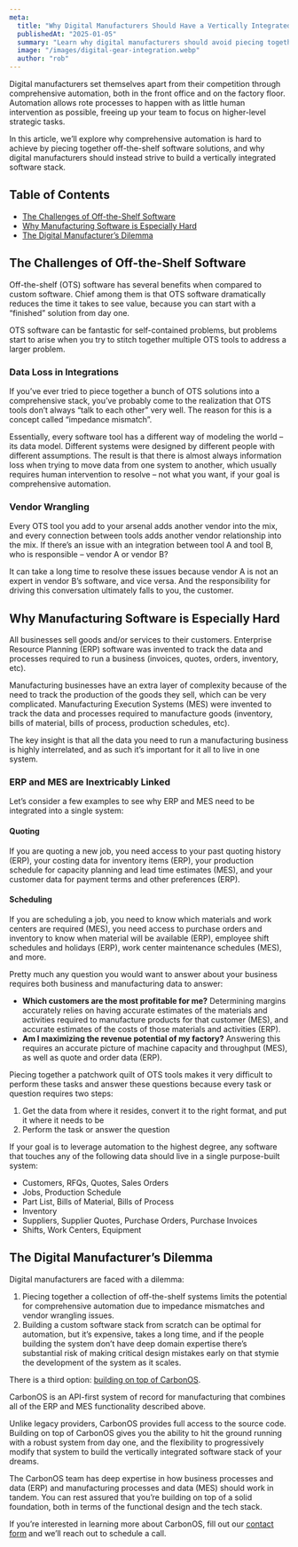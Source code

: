 ```yaml
---
meta:
  title: "Why Digital Manufacturers Should Have a Vertically Integrated Software Stack"
  publishedAt: "2025-01-05"
  summary: "Learn why digital manufacturers should avoid piecing together off-the-shelf software solutions and instead build a vertically integrated software stack that combines ERP and MES functionality for comprehensive automation."
  image: "/images/digital-gear-integration.webp"
  author: "rob"
---
```


Digital manufacturers set themselves apart from their competition through comprehensive automation, both in the front office and on the factory floor. Automation allows rote processes to happen with as little human intervention as possible, freeing up your team to focus on higher-level strategic tasks.

In this article, we’ll explore why comprehensive automation is hard to achieve by piecing together off-the-shelf software solutions, and why digital manufacturers should instead strive to build a vertically integrated software stack.

## Table of Contents

- [The Challenges of Off-the-Shelf Software](#the-challenges-of-off-the-shelf-software)
- [Why Manufacturing Software is Especially Hard](#why-manufacturing-software-is-especially-hard)
- [The Digital Manufacturer’s Dilemma](#the-digital-manufacturers-dilemma)

## The Challenges of Off-the-Shelf Software

Off-the-shelf (OTS) software has several benefits when compared to custom software. Chief among them is that OTS software dramatically reduces the time it takes to see value, because you can start with a “finished” solution from day one.

OTS software can be fantastic for self-contained problems, but problems start to arise when you try to stitch together multiple OTS tools to address a larger problem.

### Data Loss in Integrations

If you’ve ever tried to piece together a bunch of OTS solutions into a comprehensive stack, you’ve probably come to the realization that OTS tools don’t always “talk to each other” very well. The reason for this is a concept called “impedance mismatch”.

Essentially, every software tool has a different way of modeling the world – its data model. Different systems were designed by different people with different assumptions. The result is that there is almost always information loss when trying to move data from one system to another, which usually requires human intervention to resolve – not what you want, if your goal is comprehensive automation.

### Vendor Wrangling

Every OTS tool you add to your arsenal adds another vendor into the mix, and every connection between tools adds another vendor relationship into the mix. If there’s an issue with an integration between tool A and tool B, who is responsible – vendor A or vendor B?

It can take a long time to resolve these issues because vendor A is not an expert in vendor B’s software, and vice versa. And the responsibility for driving this conversation ultimately falls to you, the customer.

## Why Manufacturing Software is Especially Hard

All businesses sell goods and/or services to their customers. Enterprise Resource Planning (ERP) software was invented to track the data and processes required to run a business (invoices, quotes, orders, inventory, etc).

Manufacturing businesses have an extra layer of complexity because of the need to track the production of the goods they sell, which can be very complicated. Manufacturing Execution Systems (MES) were invented to track the data and processes required to manufacture goods (inventory, bills of material, bills of process, production schedules, etc).

The key insight is that all the data you need to run a manufacturing business is highly interrelated, and as such it’s important for it all to live in one system.

### ERP and MES are Inextricably Linked

Let’s consider a few examples to see why ERP and MES need to be integrated into a single system:

#### Quoting

If you are quoting a new job, you need access to your past quoting history (ERP), your costing data for inventory items (ERP), your production schedule for capacity planning and lead time estimates (MES), and your customer data for payment terms and other preferences (ERP).

#### Scheduling

If you are scheduling a job, you need to know which materials and work centers are required (MES), you need access to purchase orders and inventory to know when material will be available (ERP), employee shift schedules and holidays (ERP), work center maintenance schedules (MES), and more.

Pretty much any question you would want to answer about your business requires both business and manufacturing data to answer:

- **Which customers are the most profitable for me?** Determining margins accurately relies on having accurate estimates of the materials and activities required to manufacture products for that customer (MES), and accurate estimates of the costs of those materials and activities (ERP).
- **Am I maximizing the revenue potential of my factory?** Answering this requires an accurate picture of machine capacity and throughput (MES), as well as quote and order data (ERP).

Piecing together a patchwork quilt of OTS tools makes it very difficult to perform these tasks and answer these questions because every task or question requires two steps:

1. Get the data from where it resides, convert it to the right format, and put it where it needs to be
2. Perform the task or answer the question

If your goal is to leverage automation to the highest degree, any software that touches any of the following data should live in a single purpose-built system:

- Customers, RFQs, Quotes, Sales Orders
- Jobs, Production Schedule
- Part List, Bills of Material, Bills of Process
- Inventory
- Suppliers, Supplier Quotes, Purchase Orders, Purchase Invoices
- Shifts, Work Centers, Equipment

## The Digital Manufacturer’s Dilemma

Digital manufacturers are faced with a dilemma:

1. Piecing together a collection of off-the-shelf systems limits the potential for comprehensive automation due to impedance mismatches and vendor wrangling issues.
2. Building a custom software stack from scratch can be optimal for automation, but it’s expensive, takes a long time, and if the people building the system don’t have deep domain expertise there’s substantial risk of making critical design mistakes early on that stymie the development of the system as it scales.

There is a third option: [building on top of CarbonOS](/learn/build-vs-buy).

CarbonOS is an API-first system of record for manufacturing that combines all of the ERP and MES functionality described above.

Unlike legacy providers, CarbonOS provides full access to the source code. Building on top of CarbonOS gives you the ability to hit the ground running with a robust system from day one, and the flexibility to progressively modify that system to build the vertically integrated software stack of your dreams.

The CarbonOS team has deep expertise in how business processes and data (ERP) and manufacturing processes and data (MES) should work in tandem. You can rest assured that you’re building on top of a solid foundation, both in terms of the functional design and the tech stack.

If you’re interested in learning more about CarbonOS, fill out our [contact form](/contact) and we’ll reach out to schedule a call.
